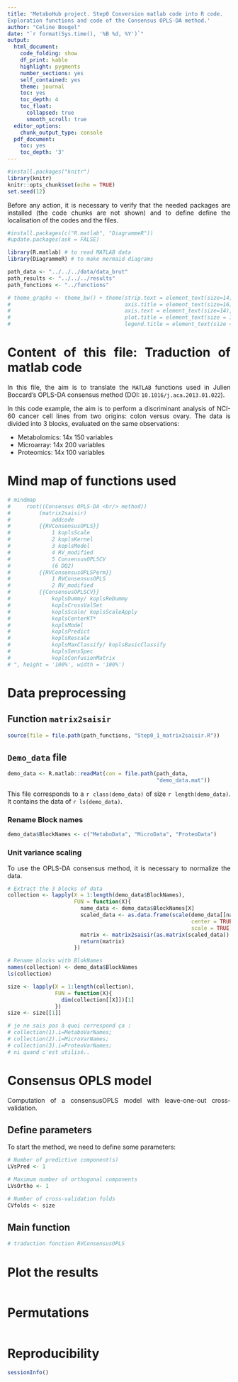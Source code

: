 ```yaml
---
title: 'MetaboHub project. Step0 Conversion matlab code into R code. 
Exploration functions and code of the Consensus OPLS-DA method.'
author: "Celine Bougel"
date: "`r format(Sys.time(), '%B %d, %Y')`"
output:
  html_document:
    code_folding: show
    df_print: kable
    highlight: pygments
    number_sections: yes
    self_contained: yes
    theme: journal
    toc: yes
    toc_depth: 4
    toc_float:
      collapsed: true
      smooth_scroll: true
  editor_options:
    chunk_output_type: console
  pdf_document:
    toc: yes
    toc_depth: '3'
---
```


<style>
body {
text-align: justify}
</style>

```r
#install.packages("knitr")
library(knitr)
knitr::opts_chunk$set(echo = TRUE)
set.seed(12)
```

Before any action, it is necessary to verify that the needed packages are 
installed (the code chunks are not shown) and to define define the localisation 
of the codes and the files.

```r
#install.packages(c("R.matlab", "DiagrammeR"))
#update.packages(ask = FALSE)
```

```r
library(R.matlab) # to read MATLAB data
library(DiagrammeR) # to make mermaid diagrams
```

```r
path_data <- "../../../data/data_brut" 
path_results <- "../../../results" 
path_functions <- "../functions"
```

```r
# theme_graphs <- theme_bw() + theme(strip.text = element_text(size=14),
#                                    axis.title = element_text(size=16),
#                                    axis.text = element_text(size=14),
#                                    plot.title = element_text(size = 16),
#                                    legend.title = element_text(size = 14))
```


# Content of this file: Traduction of matlab code

In this file, the aim is to translate the `MATLAB` functions used in Julien 
Boccard's OPLS-DA consensus method (DOI: `10.1016/j.aca.2013.01.022`).

In this code example, the aim is to perform a discriminant analysis of NCI-60
cancer cell lines from two origins: colon versus ovary.
The data is divided into 3 blocks, evaluated on the same observations:

- Metabolomics: 14x 150 variables
- Microarray: 14x 200 variables
- Proteomics: 14x 100 variables





# Mind map of functions used

```r
# mindmap
#     root((Consensus OPLS-DA <br/> method))
#         (matrix2saisir)
#             addcode
#         {{RVConsensusOPLS}}
#             1 koplsScale
#             2 koplsKernel
#             3 koplsModel
#             4 RV_modified
#             5 ConsensusOPLSCV
#             (6 DQ2)
#         {{RVConsensusOPLSPerm}}
#             1 RVConsensusOPLS
#             2 RV_modified
#         {{ConsensusOPLSCV}}
#             koplsDummy/ koplsReDummy
#             koplsCrossValSet
#             koplsScale/ koplsScaleApply
#             koplsCenterKT*
#             koplsModel
#             koplsPredict
#             koplsRescale
#             koplsMaxClassify/ koplsBasicClassify
#             koplsSensSpec
#             koplsConfusionMatrix
# ", height = '100%', width = '100%')
```





# Data preprocessing

## Function `matrix2saisir`

```r
source(file = file.path(path_functions, "Step0_1_matrix2saisir.R"))
```

## `Demo_data` file

```r
demo_data <- R.matlab::readMat(con = file.path(path_data,
                                               "demo_data.mat"))
```

This file corresponds to a `r class(demo_data)` of size `r length(demo_data)`.
It contains the data of `r ls(demo_data)`.

### Rename Block names

```r
demo_data$BlockNames <- c("MetaboData", "MicroData", "ProteoData")
```

### Unit variance scaling

To use the OPLS-DA consensus method, it is necessary to normalize the data.

```r
# Extract the 3 blocks of data
collection <- lapply(X = 1:length(demo_data$BlockNames), 
                     FUN = function(X){
                       name_data <- demo_data$BlockNames[X]
                       scaled_data <- as.data.frame(scale(demo_data[[name_data]],
                                                          center = TRUE,
                                                          scale = TRUE))
                       matrix <- matrix2saisir(as.matrix(scaled_data))
                       return(matrix)
                     })

# Rename blocks with BlokNames
names(collection) <- demo_data$BlockNames
ls(collection)
```

```r
size <- lapply(X = 1:length(collection),
               FUN = function(X){
                 dim(collection[[X]])[1]
               })
size <- size[[1]]
```

```r
# je ne sais pas à quoi correspond ça :
# collection(1).i=MetaboVarNames;
# collection(2).i=MicroVarNames;
# collection(3).i=ProteoVarNames;
# ni quand c'est utilisé..
```





# Consensus OPLS model

Computation of a consensusOPLS model with leave-one-out cross-validation.

## Define parameters

To start the method, we need to define some parameters:

```r
# Number of predictive component(s)
LVsPred <- 1

# Maximum number of orthogonal components
LVsOrtho <- 1

# Number of cross-validation folds
CVfolds <- size
```


## Main function

```r
# traduction fonction RVConsensusOPLS
```





# Plot the results

```r

```





# Permutations

```r

```
















# Reproducibility

```r
sessionInfo()
```
